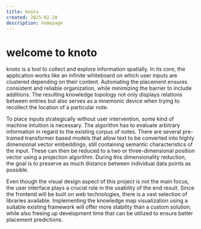 ```yaml
---
title: knoto
created: 2025-02-28
description: homepage
---
```


# welcome to knoto

knoto is a tool to collect and explore information spatially. In its core,
the application works like an infinite whiteboard on which user inputs are
clustered depending on their content. Automating the placement ensures
consistent and reliable organization, while minimizing the barrier to
include additions. The resulting knowledge topology not only displays
relations between entries but also serves as a mnemonic device when trying
to recollect the location of a particular note.

To place inputs strategically without user intervention, some kind of
machine intuition is necessary. The algorithm has to evaluate arbitrary
information in regard to the existing corpus of notes. There are several
pre-trained transformer based models that allow text to be converted into
highly dimensional vector embeddings, still containing semantic
characteristics of the input. These can then be reduced to a two or
three-dimensional position vector using a projection algorithm. During
this dimensionality reduction, the goal is to preserve as much distance
between individual data points as possible.

Even though the visual design aspect of this project is not the main
focus, the user interface plays a crucial role in the usability of the end
result. Since the frontend will be built on web technologies, there is a
vast selection of libraries available. Implementing the knowledge map
visualization using a suitable existing framework will offer more
stability than a custom solution, while also freeing up development time
that can be utilized to ensure better placement predictions.
